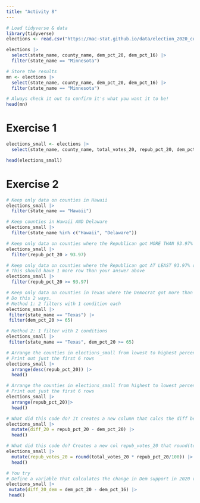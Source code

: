 ```yaml
---
title: "Activity 8"
---
```

```r
# Load tidyverse & data
library(tidyverse)
elections <- read.csv("https://mac-stat.github.io/data/election_2020_county.csv")

elections |> 
  select(state_name, county_name, dem_pct_20, dem_pct_16) |> 
  filter(state_name == "Minnesota")

# Store the results
mn <- elections |> 
  select(state_name, county_name, dem_pct_20, dem_pct_16) |> 
  filter(state_name == "Minnesota")

# Always check it out to confirm it's what you want it to be!
head(mn)
```
# Exercise 1
```r
elections_small <- elections |>
  select(state_name, county_name, total_votes_20, repub_pct_20, dem_pct_20, total_votes_16, dem_pct_16)

head(elections_small)
```
# Exercise 2
```r
# Keep only data on counties in Hawaii
elections_small |>
  filter(state_name == "Hawaii")
```

```r
# Keep counties in Hawaii AND Delaware
elections_small |> 
  filter(state_name %in% c("Hawaii", "Delaware"))
```


```r
# Keep only data on counties where the Republican got MORE THAN 93.97% of the vote in 2020
elections_small |> 
  filter(repub_pct_20 > 93.97)
```

```r
# Keep only data on counties where the Republican got AT LEAST 93.97% of the vote in 2020
# This should have 1 more row than your answer above
elections_small |> 
  filter(repub_pct_20 >= 93.97)
```

```r
# Keep only data on counties in Texas where the Democrat got more than 65% of the vote in 2020
# Do this 2 ways.
# Method 1: 2 filters with 1 condition each
elections_small |>
 filter(state_name == "Texas") |>
 filter(dem_pct_20 >= 65)

# Method 2: 1 filter with 2 conditions
elections_small |>
 filter(state_name == "Texas", dem_pct_20 >= 65)
```

```r
# Arrange the counties in elections_small from lowest to highest percentage of 2020 Republican support
# Print out just the first 6 rows
elections_small |>
  arrange(desc(repub_pct_20)) |>
  head()
```
```r
# Arrange the counties in elections_small from highest to lowest percentage of 2020 Republican support
# Print out just the first 6 rows
elections_small |>
  arrange(repub_pct_20)|>
  head()
```
```r
# What did this code do? It creates a new column that calcs the diff between repub_pct_20 - dem_pct_20
elections_small |>
  mutate(diff_20 = repub_pct_20 - dem_pct_20) |>
  head()
```
```r
# What did this code do? Creates a new col repub_votes_20 that round(total_votes_20 * repub_pct_20/100)
elections_small |>
  mutate(repub_votes_20 = round(total_votes_20 * repub_pct_20/100)) |>
  head()
```
```r
# You try
# Define a variable that calculates the change in Dem support in 2020 vs 2016
elections_small |>
 mutate(diff_20_dem = dem_pct_20 - dem_pct_16) |>
 head()
```

